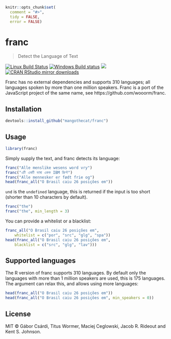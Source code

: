 
```r
knitr::opts_chunk$set(
  comment = "#>",
  tidy = FALSE,
  error = FALSE)
```

# franc

> Detect the Language of Text

[![Linux Build Status](https://travis-ci.org/MangoTheCat/franc.svg?branch=master)](https://travis-ci.org/MangoTheCat/franc)
[![Windows Build
status](https://ci.appveyor.com/api/projects/status/github/mangothecat/franc?svg=true)](https://ci.appveyor.com/project/gaborcsardi/franc)
[![](http://www.r-pkg.org/badges/version/franc)](http://www.r-pkg.org/pkg/franc)
[![CRAN RStudio mirror downloads](http://cranlogs.r-pkg.org/badges/franc)](http://www.r-pkg.org/pkg/franc)

Franc has no external dependencies and supports 310 languages; all
languages spoken by more than one million speakers. Franc is a port
of the JavaScript project of the same name, see
https://github.com/wooorm/franc.

## Installation

```r
devtools::install_github("mangothecat/franc")
```

## Usage

```r
library(franc)
```

Simply supply the text, and franc detects its language:

```r
franc("Alle menslike wesens word vry")
franc("এটি একটি ভাষা একক IBM স্ক্রিপ্ট")
franc("Alle mennesker er født frie og")
head(franc_all("O Brasil caiu 26 posições em"))
```

`und` is the `undefined` language, this is returned if the input is
too short (shorter than 10 characters by default).

```r
franc("the")
franc("the", min_length = 3)
```

You can provide a whitelist or a blacklist:

```r
franc_all("O Brasil caiu 26 posições em",
    whitelist = c("por", "src", "glg", "spa"))
head(franc_all("O Brasil caiu 26 posições em",
    blacklist = c("src", "glg", "lav")))
```

## Supported languages

The R version of franc supports 310 languages. By default only the
languages with more than 1 million speakers are used, this is 175
languages. The \code{min_speakers} argument can relax this, and allows
using more languages:

```r
head(franc_all("O Brasil caiu 26 posições em"))
head(franc_all("O Brasil caiu 26 posições em", min_speakers = 0))
```

## License

MIT © Gábor Csárdi, Titus Wormer, Maciej Ceglowski, Jacob R. Rideout
and Kent S. Johnson.
